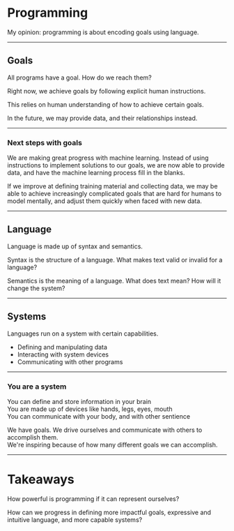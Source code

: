 # Programming

My opinion: programming is about encoding goals using language.

---

## Goals

All programs have a goal. How do we reach them?

Right now, we achieve goals by following explicit human instructions.

This relies on human understanding of how to achieve certain goals.

In the future, we may provide data, and their relationships instead.

---

### Next steps with goals

We are making great progress with machine learning. Instead of using
instructions to implement solutions to our goals, we are now able to
provide data, and have the machine learning process fill in the blanks.

If we improve at defining training material and collecting data, we
may be able to achieve increasingly complicated goals that are hard
for humans to model mentally, and adjust them quickly when faced with
new data.

---

## Language

Language is made up of syntax and semantics.

Syntax is the structure of a language. What makes text valid or invalid for a language?

Semantics is the meaning of a language. What does text mean? How will it change the system?

---

## Systems

Languages run on a system with certain capabilities.

- Defining and manipulating data
- Interacting with system devices
- Communicating with other programs

---

### You are a system

You can define and store information in your brain  
You are made up of devices like hands, legs, eyes, mouth  
You can communicate with your body, and with other sentience  

We have goals. We drive ourselves and communicate with others to accomplish them.  
We're inspiring because of how many different goals we can accomplish.  

---

# Takeaways

How powerful is programming if it can represent ourselves?  

How can we progress in defining more impactful goals, expressive and intuitive language, and more capable systems?
